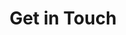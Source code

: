 ---
title: Get in Touch
description: "A Universe of Possibilities: Blogs, Portfolios, Restaurant Menus,
  Online Store, and Beyond"
intro: "A Universe of Possibilities: Blogs, Portfolios, Restaurant Menus, Online
  Store, and Beyond"
hero_template: image
template: full
container: md
pubDate: Jul 08 2022
layout-hidden: blog
blocks: []
hero_buttons:
  - icon_only: true
    label: facebook
    href: https://snipcart.com/
    color: bg-[#ED8000] text-white
    icon: /src/icons/facebook.svg
  - icon_only: true
    label: instagram
    href: https://snipcart.com/
    color: bg-[#ED8000] text-white
    icon: /src/icons/instagram.svg
  - icon_only: true
    label: twitter
    href: https://snipcart.com/
    color: bg-[#ED8000] text-white
    icon: /src/icons/x.svg
style:
  hero_template: image
  template: full
  container: sm
  page_class: ""
  card_template: grid
  hero_surface: surface-dark
  hero_image_opacity: ""
thumbnail: /src/assets/getintouch.jpg
og_image: /src/assets/og_image_nebulix.png
---